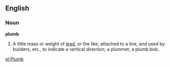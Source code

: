 ==English==

===Noun===

'''plumb'''

#A little mass or weight of [[lead]], or the like, attached to a line, and used by builders, etc., to indicate a vertical direction; a plummet; a plumb bob.

[[pl:Plumb]]